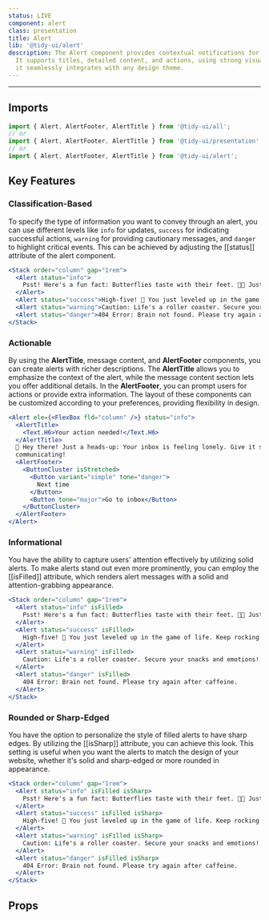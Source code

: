 ```yaml
---
status: LIVE
component: alert
class: presentation
title: Alert
lib: '@tidy-ui/alert'
description: The Alert component provides contextual notifications for updates, warnings, and important messages.
  It supports titles, detailed content, and actions, using strong visual cues for clarity. Fully customizable,
  it seamlessly integrates with any design theme.
---
```


<DocLib component="alert" />

---

## Imports

```js
import { Alert, AlertFooter, AlertTitle } from '@tidy-ui/all';
// or
import { Alert, AlertFooter, AlertTitle } from '@tidy-ui/presentation';
// or
import { Alert, AlertFooter, AlertTitle } from '@tidy-ui/alert';
```

## Key Features

### Classification-Based

To specify the type of information you want to convey through an alert, you can use different levels like `info` for updates,
`success` for indicating successful actions, `warning` for providing cautionary messages, and `danger`
to highlight critical events. This can be achieved by adjusting the [[status]] attribute of the alert component.

```jsx
<Stack order="column" gap="1rem">
  <Alert status="info">
    Psst! Here's a fun fact: Butterflies taste with their feet. 🦋👣 Just thought you should know!
  </Alert>
  <Alert status="success">High-five! 🙌 You just leveled up in the game of life. Keep rocking!</Alert>
  <Alert status="warning">Caution: Life's a roller coaster. Secure your snacks and emotions!</Alert>
  <Alert status="danger">404 Error: Brain not found. Please try again after caffeine.</Alert>
</Stack>
```

### Actionable

By using the **AlertTitle**, message content, and **AlertFooter** components, you can create alerts with
richer descriptions. The **AlertTitle** allows you to emphasize the context of the alert,
while the message content section lets you offer additional details. In the **AlertFooter**,
you can prompt users for actions or provide extra information. The layout of these components can
be customized according to your preferences, providing flexibility in design.

```jsx
<Alert ele={<FlexBox fld="column" />} status="info">
  <AlertTitle>
    <Text.H6>Your action needed!</Text.H6>
  </AlertTitle>
  🔔 Hey there! Just a heads-up: Your inbox is feeling lonely. Give it some love and check for new messages. Happy
  communicating!
  <AlertFooter>
    <ButtonCluster isStretched>
      <Button variant="simple" tone="danger">
        Next time
      </Button>
      <Button tone="major">Go to inbox</Button>
    </ButtonCluster>
  </AlertFooter>
</Alert>
```

### Informational

You have the ability to capture users' attention effectively by utilizing solid alerts.
To make alerts stand out even more prominently, you can employ the [[isFilled]] attribute,
which renders alert messages with a solid and attention-grabbing appearance.

```jsx
<Stack order="column" gap="1rem">
  <Alert status="info" isFilled>
    Psst! Here's a fun fact: Butterflies taste with their feet. 🦋👣 Just thought you should know!
  </Alert>
  <Alert status="success" isFilled>
    High-five! 🙌 You just leveled up in the game of life. Keep rocking!
  </Alert>
  <Alert status="warning" isFilled>
    Caution: Life's a roller coaster. Secure your snacks and emotions!
  </Alert>
  <Alert status="danger" isFilled>
    404 Error: Brain not found. Please try again after caffeine.
  </Alert>
</Stack>
```

### Rounded or Sharp-Edged

You have the option to personalize the style of filled alerts to have sharp edges. By utilizing the [[isSharp]]
attribute, you can achieve this look. This setting is useful when you want the alerts
to match the design of your website, whether it's solid and sharp-edged or more rounded in appearance.

```jsx
<Stack order="column" gap="1rem">
  <Alert status="info" isFilled isSharp>
    Psst! Here's a fun fact: Butterflies taste with their feet. 🦋👣 Just thought you should know!
  </Alert>
  <Alert status="success" isFilled isSharp>
    High-five! 🙌 You just leveled up in the game of life. Keep rocking!
  </Alert>
  <Alert status="warning" isFilled isSharp>
    Caution: Life's a roller coaster. Secure your snacks and emotions!
  </Alert>
  <Alert status="danger" isFilled isSharp>
    404 Error: Brain not found. Please try again after caffeine.
  </Alert>
</Stack>
```

## Props

<DocApi component="alert" />
